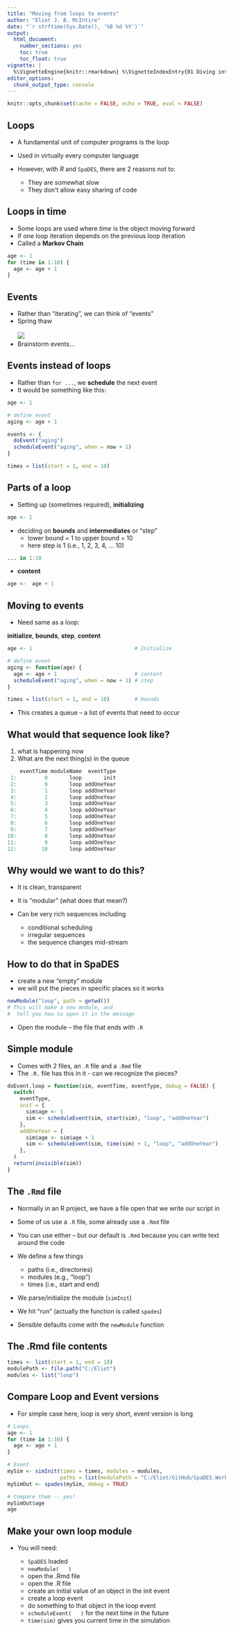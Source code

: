 ```yaml
---
title: "Moving from loops to events"
author: "Eliot J. B. McIntire"
date: "`r strftime(Sys.Date(), '%B %d %Y')`"
output: 
  html_document: 
    number_sections: yes
    toc: true
    toc_float: true
vignette: |
  %\VignetteEngine{knitr::rmarkdown} %\VignetteIndexEntry{01 Diving into SpaDES} %\VignetteDepends{SpaDES.core, SpaDES.tools} %\VignetteKeyword{discrete event simulation, spatial simulation models, workshops} %\VignetteEncoding{UTF-8}
editor_options: 
  chunk_output_type: console
---
```


```r
knitr::opts_chunk$set(cache = FALSE, echo = TRUE, eval = FALSE)
```

## Loops

- A fundamental unit of computer programs is the loop
- Used in virtually every computer language
- However, with *R* and `SpaDES`, there are 2 reasons not to:

    - They are somewhat slow
    - They don't allow easy sharing of code
  
## Loops in time

- Some loops are used where *time* is the object moving forward
- If one loop iteration depends on the previous loop iteration 
- Called a **Markov Chain**

```r
age <- 1
for (time in 1:10) {
  age <- age + 1
}
```

## Events

- Rather than "iterating", we can think of "events"
- Spring thaw  
<br>
![](http://www.premier-roofing.com/wp-content/uploads/2014/03/stock-footage-spring-thaw-time-lapse.jpg)
- Brainstorm events...

## Events instead of loops

- Rather than `for ...`, we **schedule** the next event
- It would be something like this:

```r
age <- 1

# define event
aging <- age + 1

events <- {
  doEvent("aging")
  scheduleEvent("aging", when = now + 1)
}

times = list(start = 1, end = 10) 
```


## Parts of a loop

- Setting up (sometimes required), **initializing**
```r
age <- 1
```

- deciding on **bounds** and **intermediates** or "step"
    - lower bound = 1 to upper bound = 10
    - here step is 1 (i.e., 1, 2, 3, 4, ... 10)

```r
... in 1:10
```

- **content**
```r
age <-  age + 1
```

## Moving to events

- Need same as a loop: 

**initialize**, **bounds**, **step**, **content**

```r
age <- 1                                 # Initialize

# define event
aging <- function(age) {
  age <- age + 1                         # content
  scheduleEvent("aging", when = now + 1) # step
}

times = list(start = 1, end = 10)        # bounds

```

- This creates a queue -- a list of events that need to occur

## What would that sequence look like?

1. what is happening now
2. What are the next thing(s) in the queue

```r
    eventTime moduleName  eventType
 1:         0       loop       init
 2:         0       loop addOneYear
 3:         1       loop addOneYear
 4:         2       loop addOneYear
 5:         3       loop addOneYear
 6:         4       loop addOneYear
 7:         5       loop addOneYear
 8:         6       loop addOneYear
 9:         7       loop addOneYear
10:         8       loop addOneYear
11:         9       loop addOneYear
12:        10       loop addOneYear 
```

## Why would we want to do this?

- It is clean, transparent
- It is "modular" (what does that mean?)
- Can be very rich sequences including

  - conditional scheduling
  - irregular sequences
  - the sequence changes mid-stream
  

## How to do that in SpaDES

- create a new "empty" module
- we will put the pieces in specific places so it works

```r
newModule("loop", path = getwd())
# This will make a new module, and 
#  tell you how to open it in the message 
```

- Open the module -- the file that ends with `.R`

## Simple module

- Comes with 2 files, an `.R` file and a `.Rmd` file
- The `.R.` file has this in it - can we recognize the pieces?
```r
doEvent.loop = function(sim, eventTime, eventType, debug = FALSE) {
  switch(
    eventType,
    init = {
      sim$age <- 1
      sim <- scheduleEvent(sim, start(sim), "loop", "addOneYear")
    },
    addOneYear = {
      sim$age <- sim$age + 1
      sim <- scheduleEvent(sim, time(sim) + 1, "loop", "addOneYear")
    },
  )
  return(invisible(sim))
}
```

## The `.Rmd` file

- Normally in an R project, we have a file open that we write our script in
- Some of us use a `.R` file, some already use a `.Rmd` file
- You can use either -- but our default is `.Rmd` because you can write text around the code
- We define a few things

    - paths (i.e., directories)
    - modules (e.g., "loop")
    - times (i.e., start and end)
- We parse/initialize the module (`simInit`)
- We hit "run" (actually the function is called `spades`)
- Sensible defaults come with the `newModule` function

## The .Rmd file contents

```r
times <- list(start = 1, end = 10)
modulePath <- file.path("C:/Eliot")
modules <- list("loop")

```

## Compare Loop and Event versions

- For simple case here, loop is very short, event version is long
```r
# Loops
age <- 1
for (time in 1:10) {
  age <- age + 1
}

# Event
mySim <- simInit(times = times, modules = modules,
                 paths = list(modulePath = "C:/Eliot/GitHub/SpaDES.Workshops"))
mySimOut <- spades(mySim, debug = TRUE)

# Compare them -- yes!
mySimOut$age
age
```

## Make your own loop module

- You will need:

    - `SpaDES` loaded
    - `newModule(   )`
    - open the .Rmd file
    - open the .R file
    - create an initial value of an object in the init event
    - create a loop event
    - do something to that object in the loop event
    - `scheduleEvent(   )` for the next time in the future
    - `time(sim)` gives you current time in the simulation
